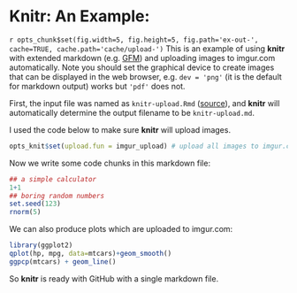 Knitr: An Example:
==================

`r opts_chunk$set(fig.width=5, fig.height=5, fig.path='ex-out-', cache=TRUE, cache.path='cache/upload-')`
This is an example of using **knitr** with extended markdown (e.g.
[GFM](http://github.github.com/github-flavored-markdown/)) and uploading images to imgur.com automatically. Note you should set the graphical device to create images that can be displayed in the web browser, e.g. `dev = 'png'` (it is the default for markdown output) works but `'pdf'` does not.

First, the input file was named as `knitr-upload.Rmd` ([source](https://github.com/yihui/knitr/blob/master/inst/examples/knitr-upload.Rmd)), and **knitr** will automatically determine the output filename to be `knitr-upload.md`. 

I used the code below to make sure **knitr** will upload images.

``` r
opts_knit$set(upload.fun = imgur_upload) # upload all images to imgur.com
````

Now we write some code chunks in this markdown file:

``` r
## a simple calculator
1+1
## boring random numbers
set.seed(123)
rnorm(5)
````


We can also produce plots which are uploaded to imgur.com:

``` r
library(ggplot2)
qplot(hp, mpg, data=mtcars)+geom_smooth()
ggpcp(mtcars) + geom_line()
````

So **knitr** is ready with GitHub with a single markdown file.